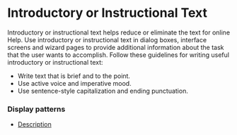 <Meta title="Content Guidelines/Introductory or Instructional Text"/>

# Introductory or Instructional Text

Introductory or instructional text helps reduce or eliminate the text for online Help. Use introductory or instructional text in dialog boxes, interface screens and wizard pages to provide additional information about the task that the user wants to accomplish. Follow these guidelines for writing useful introductory or instructional text:

* Write text that is brief and to the point.
* Use active voice and imperative mood.
* Use sentence-style capitalization and ending punctuation.


### Display patterns
* [Description](/ui-kit/views/description)